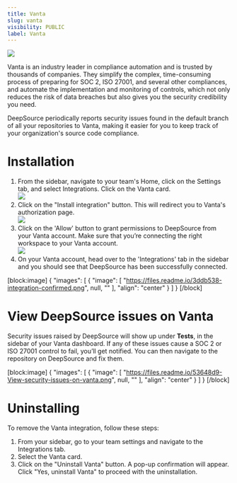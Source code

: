 ```yaml
---
title: Vanta
slug: vanta
visibility: PUBLIC
label: Vanta
---
```

![](https://files.readme.io/6b9846d-Vanta.png)

Vanta is an industry leader in compliance automation and is trusted by thousands of companies. They simplify the complex, time-consuming process of preparing for SOC 2, ISO 27001, and several other compliances, and automate the implementation and monitoring of controls, which not only reduces the risk of data breaches but also gives you the security credibility you need.

DeepSource periodically reports security issues found in the default branch of all your repositories to Vanta, making it easier for you to keep track of your organization's source code compliance.

# Installation

1. From the sidebar, navigate to your team's Home, click on the Settings tab, and select Integrations. Click on the Vanta card.  
   ![](https://files.readme.io/869dff9-vanta-integration-1.png)
2. Click on the "Install integration" button. This will redirect you to Vanta's authorization page.  
   ![](https://files.readme.io/f0ff6e1-vanta-integration-2.png)
3. Click on the 'Allow' button to grant permissions to DeepSource from your Vanta account. Make sure that you’re connecting the right workspace to your Vanta account.  
   ![](https://files.readme.io/466d09a-vanta-integration-auth.png)
4. On your Vanta account, head over to the 'Integrations' tab in the sidebar and you should see that DeepSource has been successfully connected.

[block:image]
{
  "images": [
    {
      "image": [
        "https://files.readme.io/3ddb538-integration-confirmed.png",
        null,
        ""
      ],
      "align": "center"
    }
  ]
}
[/block]


# View DeepSource issues on Vanta

Security issues raised by DeepSource will show up under **Tests**, in the sidebar of your Vanta dashboard. If any of these issues cause a SOC 2 or ISO 27001 control to fail, you’ll get notified. You can then navigate to the repository on DeepSource and fix them.

[block:image]
{
  "images": [
    {
      "image": [
        "https://files.readme.io/53648d9-View-security-issues-on-vanta.png",
        null,
        ""
      ],
      "align": "center"
    }
  ]
}
[/block]


# Uninstalling

To remove the Vanta integration, follow these steps:

1. From your sidebar, go to your team settings and navigate to the Integrations tab.
2. Select the Vanta card.
3. Click on the "Uninstall Vanta" button. A pop-up confirmation will appear. Click "Yes, uninstall Vanta" to proceed with the uninstallation.
